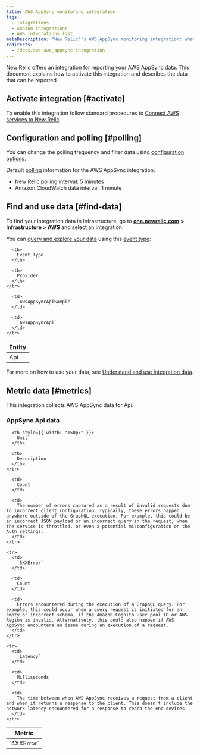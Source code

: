```yaml
---
title: AWS AppSync monitoring integration
tags:
  - Integrations
  - Amazon integrations
  - AWS integrations list
metaDescription: "New Relic''s AWS AppSync monitoring integration: what data it reports, and how to enable it."
redirects:
  - /docs/aws-aws_appsync-integration
---
```


New Relic offers an integration for reporting your [AWS AppSync](https://aws.amazon.com/appsync/) data. This document explains how to activate this integration and describes the data that can be reported.

## Activate integration [#activate]

To enable this integration follow standard procedures to [Connect AWS services to New Relic](https://docs.newrelic.com/docs/infrastructure/infrastructure-integrations/getting-started/connect-aws-integrations-infrastructure).

## Configuration and polling [#polling]

You can change the polling frequency and filter data using [configuration options](/docs/integrations/new-relic-integrations/getting-started/configure-polling-frequency-data-collection-cloud-integrations).

Default [polling](/docs/infrastructure/amazon-integrations/aws-integrations-list/aws-polling-intervals-infrastructure-integrations) information for the AWS AppSync integration:

* New Relic polling interval: 5 minutes
* Amazon CloudWatch data interval: 1 minute

## Find and use data [#find-data]

To find your integration data in Infrastructure, go to [**one.newrelic.com**](http://one.newrelic.com) **> Infrastructure [](https://infrastructure.newrelic.com/ "Link opens in a new window.") > AWS** and select an integration.

You can [query and explore your data](https://docs.newrelic.com/docs/using-new-relic/data/understand-data/query-new-relic-data) using this [event type](https://docs.newrelic.com/docs/insights/use-insights-ui/getting-started/introduction-new-relic-insights#event-type):

<table>
  <thead>
    <tr>
      <th>
        Entity
      </th>

      <th>
        Event Type
      </th>

      <th>
        Provider
      </th>
    </tr>
  </thead>

  <tbody>
    <tr>
      <td>
        Api
      </td>

      <td>
        `AwsAppSyncApiSample`
      </td>

      <td>
        `AwsAppSyncApi`
      </td>
    </tr>
  </tbody>
</table>

For more on how to use your data, see [Understand and use integration data](https://docs.newrelic.com/docs/infrastructure/integrations/find-use-infrastructure-integration-data).

## Metric data [#metrics]

This integration collects AWS AppSync data for Api.

### AppSync Api data

<table>
  <thead>
    <tr>
      <th style={{ width: "275px" }}>
        Metric
      </th>

      <th style={{ width: "150px" }}>
        Unit
      </th>

      <th>
        Description
      </th>
    </tr>
  </thead>

  <tbody>
    <tr>
      <td>
        `4XXError`
      </td>

      <td>
        Count
      </td>

      <td>
        The number of errors captured as a result of invalid requests due to incorrect client configuration. Typically, these errors happen anywhere outside of the GraphQL execution. For example, this could be an incorrect JSON payload or an incorrect query in the request, when the service is throttled, or even a potential misconfiguration on the Auth settings.
      </td>
    </tr>

    <tr>
      <td>
        `5XXError`
      </td>

      <td>
        Count
      </td>

      <td>
        Errors encountered during the execution of a GraphQL query. For example, this could occur when a query request is initiated for an empty or incorrect schema, if the Amazon Cognito user pool ID or AWS Region is invalid. Alternatively, this could also happen if AWS AppSync encounters an issue during an execution of a request.
      </td>
    </tr>

    <tr>
      <td>
        `Latency`
      </td>

      <td>
        Milliseconds
      </td>

      <td>
        The time between when AWS AppSync receives a request from a client and when it returns a response to the client. This doesn't include the network latency encountered for a response to reach the end devices.
      </td>
    </tr>
  </tbody>
</table>

